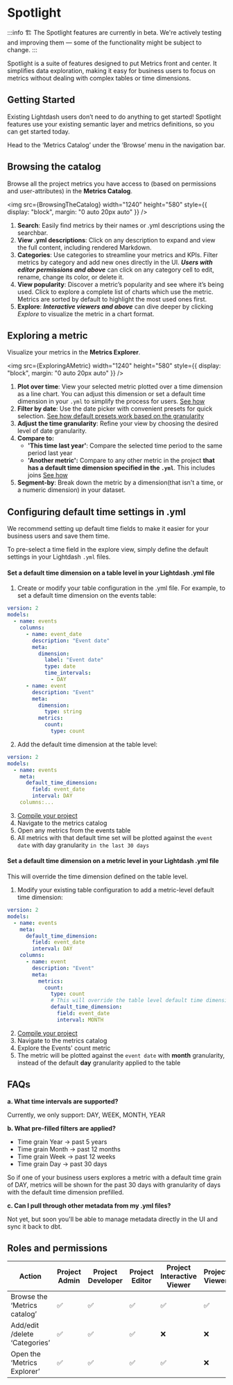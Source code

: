 
# Spotlight

:::info
🏗️ The Spotlight features are currently in beta. We're actively testing and improving them — some of the functionality might be subject to change.
:::

Spotlight is a suite of features designed to put Metrics front and center. It simplifies data exploration, making it easy for business users to focus on metrics without dealing with complex tables or time dimensions.

## Getting Started

Existing Lightdash users don’t need to do anything to get started! Spotlight features use your existing semantic layer and metrics definitions, so you can get started today.

Head to the ‘Metrics Catalog’ under the ‘Browse’ menu in the navigation bar.

## Browsing the catalog

Browse all the project metrics you have access to (based on permissions and user-attributes) in the **Metrics Catalog**.

<img
  src={BrowsingTheCatalog}
  width="1240"
  height="580"
  style={{ display: "block", margin: "0 auto 20px auto" }}
/>

1. **Search**: Easily find metrics by their names or .yml descriptions using the searchbar.
2. **View .yml descriptions**: Click on any description to expand and view the full content, including rendered Markdown.
3. **Categories**: Use categories to streamline your metrics and KPIs. Filter metrics by category and add new ones directly in the UI. **_Users with editor permissions and above_** can click on any category cell to edit, rename, change its color, or delete it.
4. **View popularity**: Discover a metric’s popularity and see where it’s being used. Click to explore a complete list of charts which use the metric. Metrics are sorted by default to highlight the most used ones first.
5. **Explore**: **_Interactive viewers and above_** can dive deeper by clicking _Explore_ to visualize the metric in a chart format.

## Exploring a metric

Visualize your metrics in the **Metrics Explorer**.

<img
  src={ExploringAMetric}
  width="1240"
  height="580"
  style={{ display: "block", margin: "0 auto 20px auto" }}
/>

1. **Plot over time**: View your selected metric plotted over a time dimension as a line chart. You can adjust this dimension or set a default time dimension in your `.yml` to simplify the process for users. [See how](#configuring-default-time-settings-in-yml)
2. **Filter by date**: Use the date picker with convenient presets for quick selection. [See how default presets work based on the granularity](#faq)
3. **Adjust the time granularity**: Refine your view by choosing the desired level of date granularity.
4. **Compare to:**
   - **'This time last year'**: Compare the selected time period to the same period last year
   - **'Another metric':** Compare to any other metric in the project **that has a default time dimension specified in the `.yml`**. This includes joins [See how](#configuring-default-time-settings-in-yml)
5. **Segment-by**: Break down the metric by a dimension(that isn't a time, or a numeric dimension) in your dataset.

## Configuring default time settings in .yml

We recommend setting up default time fields to make it easier for your business users and save them time.

To pre-select a time field in the explore view, simply define the default settings in your Lightdash `.yml` files.

#### Set a default time dimension on a table level in your Lightdash .yml file

1. Create or modify your table configuration in the .yml file. For example, to set a default time dimension on the events table:

```yml
version: 2
models:
  - name: events
    columns:
      - name: event_date
        description: "Event date"
        meta:
          dimension:
            label: "Event date"
            type: date
            time_intervals:
              - DAY
      - name: event
        description: "Event"
        meta:
          dimension:
            type: string
          metrics:
            count:
              type: count
```

2. Add the default time dimension at the table level:

```yml
version: 2
models:
  - name: events
    meta:
      default_time_dimension:
        field: event_date
        interval: DAY
    columns:...
```

3. [Compile your project](/references/dbt-projects.mdx)
4. Navigate to the metrics catalog
5. Open any metrics from the events table
6. All metrics with that default time set will be plotted against the `event date` with day granularity `in the last 30 days`

#### Set a default time dimension on a metric level in your Lightdash .yml file

This will override the time dimension defined on the table level.

1. Modify your existing table configuration to add a metric-level default time dimension:

```yml
version: 2
models:
  - name: events
    meta:
      default_time_dimension:
        field: event_date
        interval: DAY
    columns:
      - name: event
        description: "Event"
        meta:
          metrics:
            count:
              type: count
              # This will override the table level default time dimension
              default_time_dimension:
                field: event_date
                interval: MONTH
```

2. [Compile your project](/references/dbt-projects.mdx)
3. Navigate to the metrics catalog
4. Explore the Events' count metric
5. The metric will be plotted against the `event date` with **month** granularity, instead of the default **day** granularity applied to the table

## FAQs

**a. What time intervals are supported?**

Currently, we only support: DAY, WEEK, MONTH, YEAR

**b. What pre-filled filters are applied?**

- Time grain Year -> past 5 years
- Time grain Month -> past 12 months
- Time grain Week -> past 12 weeks
- Time grain Day -> past 30 days

So if one of your business users explores a metric with a default time grain of DAY, metrics will be shown for the past 30 days with granularity of days with the default time dimension prefilled.

**c. Can I pull through other metadata from my .yml files?**

Not yet, but soon you'll be able to manage metadata directly in the UI and sync it back to dbt.

## Roles and permissions

| **Action**                    | **Project Admin** | **Project Developer** | **Project Editor** | **Project Interactive Viewer** | **Project Viewer** |
| ----------------------------- | ----------------- | --------------------- | ------------------ | ------------------------------ | ------------------ |
| Browse the ‘Metrics catalog’  | ✅                | ✅                    | ✅                 | ✅                             | ✅                 |
| Add/edit /delete ‘Categories’ | ✅                | ✅                    | ✅                 | ❌                             | ❌                 |
| Open the ‘Metrics Explorer’   | ✅                | ✅                    | ✅                 | ✅                             | ❌                 |
